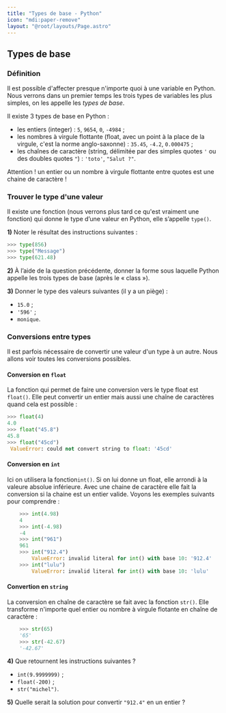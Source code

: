 ```yaml
---
title: "Types de base - Python"
icon: "mdi:paper-remove"
layout: "@root/layouts/Page.astro"
---
```


## Types de base

### Définition

Il est possible d'affecter presque n'importe quoi à une variable en Python.
Nous verrons dans un premier temps les trois types de variables les plus
simples, on les appelle les _types de base_.

Il existe 3 types de base en Python :
- les entiers (integer) : `5`, `9654`, `0`, `-4984` ;
- les nombres à virgule flottante (float, avec un point à la place de la virgule, c'est la norme anglo-saxonne) : `35.45`, `-4.2`, `0.000475` ;
- les chaînes de caractère (string, délimitée par des simples quotes `'` ou des doubles quotes `"`) : `'toto'`, `"Salut ?"`.

Attention ! un entier ou un nombre à virgule flottante entre quotes est une
chaine de caractère !

### Trouver le type d'une valeur

Il existe une fonction (nous verrons plus tard ce qu'est vraiment une
fonction) qui donne le type d’une valeur en Python, elle s’appelle `type()`.

**1)** Noter le résultat des instructions suivantes :

```py
>>> type(856)
>>> type("Message")
>>> type(621.48)
```

**2)** À l’aide de la question précédente, donner la forme sous laquelle
Python appelle les trois types de base (après le « class »).

**3)** Donner le type des valeurs suivantes (il y a un piège) :
- `15.0` ;
- `'596'` ;
- `monique`.

### Conversions entre types

Il est parfois nécessaire de convertir une valeur d'un type à un autre. Nous
allons voir toutes les conversions possibles.

#### Conversion en `float`

La fonction qui permet de faire une conversion vers le type float est
`float()`. Elle peut convertir un entier mais aussi une chaîne de caractères
quand cela est possible :

```py
>>> float(4)
4.0
>>> float("45.8")
45.8
>>> float("45cd")
 ValueError: could not convert string to float: '45cd'
```

#### Conversion en `int`

Ici on utilisera la fonction`int()`. Si on lui donne un float, elle arrondi à
la valeure absolue inférieure. Avec une chaine de caractère elle fait la
conversion si la chaine est un entier valide. Voyons les exemples suivants
pour comprendre :

```py
    >>> int(4.98)
    4
    >>> int(-4.98)
    -4
    >>> int("961")
    961
    >>> int("912.4")
    	ValueError: invalid literal for int() with base 10: '912.4'
    >>> int("lulu")
    	ValueError: invalid literal for int() with base 10: 'lulu'
```

#### Convertion en `string`

La conversion en chaîne de caractère se fait avec la fonction `str()`. Elle
transforme n'importe quel entier ou nombre à virgule flotante en chaîne de
caractère :

```py
    >>> str(65)
    '65'
    >>> str(-42.67)
    '-42.67'
```

**4)** Que retournent les instructions suivantes ?
- `int(9.9999999)` ;
- `float(-200)` ;
- `str("michel")`.

**5)** Quelle serait la solution pour convertir `"912.4"` en un entier ?

